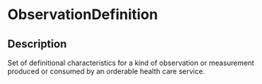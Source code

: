 # ObservationDefinition
 ## Description 
 Set of definitional characteristics for a kind of observation or measurement produced or consumed by an orderable health care service.